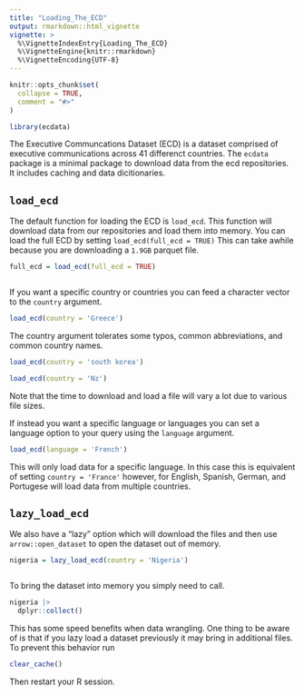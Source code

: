 ```yaml
---
title: "Loading_The_ECD"
output: rmarkdown::html_vignette
vignette: >
  %\VignetteIndexEntry{Loading_The_ECD}
  %\VignetteEngine{knitr::rmarkdown}
  %\VignetteEncoding{UTF-8}
---
```


```r
knitr::opts_chunk$set(
  collapse = TRUE,
  comment = "#>"
)
```

```r
library(ecdata)

```

The Executive Communcations Dataset (ECD) is a dataset comprised of executive communications across 41 differenct countries. The `ecdata` package is a minimal package to download data from the ecd repositories. It includes caching and data dicitionaries. 

## `load_ecd`

The default function for loading the ECD is `load_ecd`. This function will download data from our repositories and load them into memory. You can load the full ECD by setting `load_ecd(full_ecd = TRUE)` This can take awhile because you are downloading a `1.9GB` parquet file.  


```r

full_ecd = load_ecd(full_ecd = TRUE) 



```


If you want a specific country or countries you can feed a character vector to the `country` argument. 


```r

load_ecd(country = 'Greece')

```

The country argument tolerates some typos, common abbreviations, and common country names. 



```r

load_ecd(country = 'south korea')

load_ecd(country = 'Nz')

```


Note that the time to download and load a file will vary a lot due to various file sizes. 

If instead you want a specific language or languages you can set a language option to your query using the `language` argument. 



```r

load_ecd(language = 'French')

```

This will only load data for a specific language. In this case this is equivalent of setting `country = 'France'` however, for English, Spanish, German, and Portugese will load data from multiple countries. 


## `lazy_load_ecd`

We also have a "lazy" option which will download the files and then use `arrow::open_dataset` to open the dataset out of memory. 


```r

nigeria = lazy_load_ecd(country = 'Nigeria')



```


To bring the dataset into memory you simply need to call. 

```r

nigeria |>
  dplyr::collect()

```

This has some speed benefits when data wrangling. One thing to be aware of is that if you lazy load a dataset previously it may bring in additional files. To prevent this behavior run 



```r

clear_cache()

```

Then restart your R session.